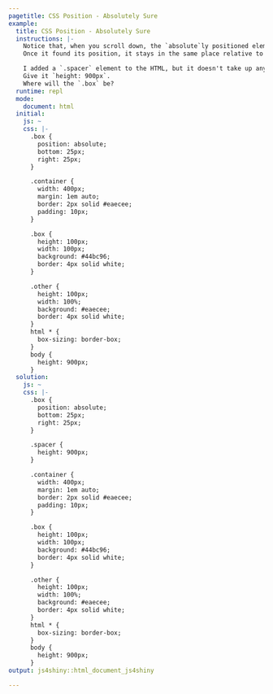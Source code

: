 ```yaml
---
pagetitle: CSS Position - Absolutely Sure
example:
  title: CSS Position - Absolutely Sure
  instructions: |-
    Notice that, when you scroll down, the `absolute`ly positioned element scrolls with the document. 
    Once it found its position, it stays in the same place relative to the _document_.

    I added a `.spacer` element to the HTML, but it doesn't take up any space yet. 
    Give it `height: 900px`. 
    Where will the `.box` be?
  runtime: repl
  mode:
    document: html
  initial:
    js: ~
    css: |-
      .box {
        position: absolute;
        bottom: 25px;
        right: 25px;
      }

      .container {
        width: 400px;
        margin: 1em auto;
        border: 2px solid #eaecee;
        padding: 10px;
      }

      .box {
        height: 100px;
        width: 100px;
        background: #44bc96;
        border: 4px solid white;
      }

      .other {
        height: 100px;
        width: 100%;
        background: #eaecee;
        border: 4px solid white;
      }
      html * {
        box-sizing: border-box;
      }
      body {
        height: 900px;
      }
  solution:
    js: ~
    css: |-
      .box {
        position: absolute;
        bottom: 25px;
        right: 25px;
      }

      .spacer {
        height: 900px;
      }

      .container {
        width: 400px;
        margin: 1em auto;
        border: 2px solid #eaecee;
        padding: 10px;
      }

      .box {
        height: 100px;
        width: 100px;
        background: #44bc96;
        border: 4px solid white;
      }

      .other {
        height: 100px;
        width: 100%;
        background: #eaecee;
        border: 4px solid white;
      }
      html * {
        box-sizing: border-box;
      }
      body {
        height: 900px;
      }
output: js4shiny::html_document_js4shiny

---
```

<div><!--for pandoc-->
<div class="spacer"></div>
<div class="container">
  <div class="box"></div>
  <div class="other"></div>
  <div class="other"></div>
</div>
</div><!--for pandoc-->
